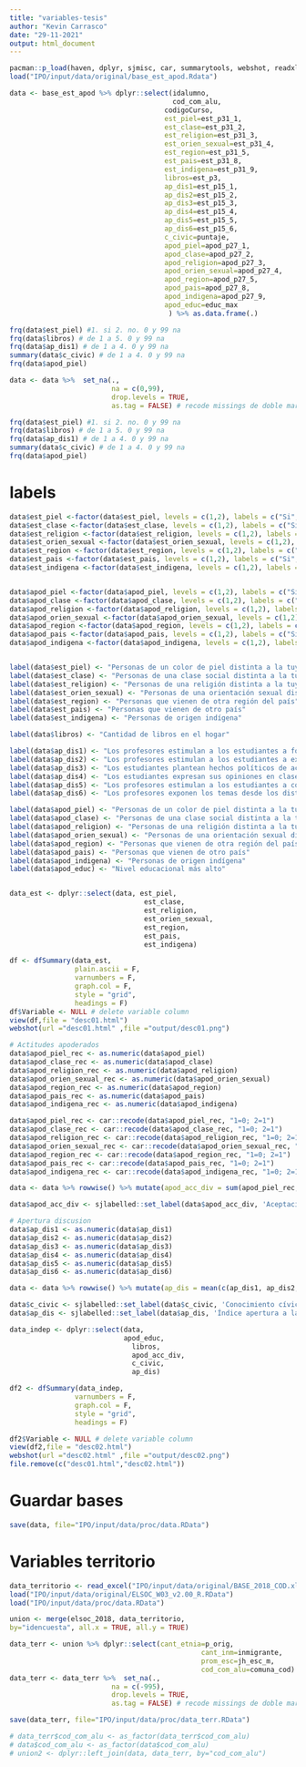 ```yaml
---
title: "variables-tesis"
author: "Kevin Carrasco"
date: "29-11-2021"
output: html_document
---
```


```r
pacman::p_load(haven, dplyr, sjmisc, car, summarytools, webshot, readxl)
load("IPO/input/data/original/base_est_apod.Rdata")
```

```r
data <- base_est_apod %>% dplyr::select(idalumno,
                                        cod_com_alu,
                                      codigoCurso,
                                      est_piel=est_p31_1,
                                      est_clase=est_p31_2,
                                      est_religion=est_p31_3,
                                      est_orien_sexual=est_p31_4,
                                      est_region=est_p31_5,
                                      est_pais=est_p31_8,
                                      est_indigena=est_p31_9,
                                      libros=est_p3,
                                      ap_dis1=est_p15_1,
                                      ap_dis2=est_p15_2,
                                      ap_dis3=est_p15_3,
                                      ap_dis4=est_p15_4,
                                      ap_dis5=est_p15_5,
                                      ap_dis6=est_p15_6,
                                      c_civic=puntaje,
                                      apod_piel=apod_p27_1,
                                      apod_clase=apod_p27_2,
                                      apod_religion=apod_p27_3,
                                      apod_orien_sexual=apod_p27_4,
                                      apod_region=apod_p27_5,
                                      apod_pais=apod_p27_8,
                                      apod_indigena=apod_p27_9,
                                      apod_educ=educ_max
                                       ) %>% as.data.frame(.)
```

```r
frq(data$est_piel) #1. si 2. no. 0 y 99 na
frq(data$libros) # de 1 a 5. 0 y 99 na
frq(data$ap_dis1) # de 1 a 4. 0 y 99 na
summary(data$c_civic) # de 1 a 4. 0 y 99 na
frq(data$apod_piel)
```


```r
data <- data %>%  set_na(.,
                         na = c(0,99), 
                         drop.levels = TRUE, 
                         as.tag = FALSE) # recode missings de doble marca (99) y vacío (0) a NA

frq(data$est_piel) #1. si 2. no. 0 y 99 na
frq(data$libros) # de 1 a 5. 0 y 99 na
frq(data$ap_dis1) # de 1 a 4. 0 y 99 na
summary(data$c_civic) # de 1 a 4. 0 y 99 na
frq(data$apod_piel)
```

# labels
```r
data$est_piel <-factor(data$est_piel, levels = c(1,2), labels = c("Si", "No"))
data$est_clase <-factor(data$est_clase, levels = c(1,2), labels = c("Si", "No"))
data$est_religion <-factor(data$est_religion, levels = c(1,2), labels = c("Si", "No"))
data$est_orien_sexual <-factor(data$est_orien_sexual, levels = c(1,2), labels = c("Si", "No"))
data$est_region <-factor(data$est_region, levels = c(1,2), labels = c("Si", "No"))
data$est_pais <-factor(data$est_pais, levels = c(1,2), labels = c("Si", "No"))
data$est_indigena <-factor(data$est_indigena, levels = c(1,2), labels = c("Si", "No"))


data$apod_piel <-factor(data$apod_piel, levels = c(1,2), labels = c("Si", "No"))
data$apod_clase <-factor(data$apod_clase, levels = c(1,2), labels = c("Si", "No"))
data$apod_religion <-factor(data$apod_religion, levels = c(1,2), labels = c("Si", "No"))
data$apod_orien_sexual <-factor(data$apod_orien_sexual, levels = c(1,2), labels = c("Si", "No"))
data$apod_region <-factor(data$apod_region, levels = c(1,2), labels = c("Si", "No"))
data$apod_pais <-factor(data$apod_pais, levels = c(1,2), labels = c("Si", "No"))
data$apod_indigena <-factor(data$apod_indigena, levels = c(1,2), labels = c("Si", "No"))


label(data$est_piel) <- "Personas de un color de piel distinta a la tuya"
label(data$est_clase) <- "Personas de una clase social distinta a la tuya"
label(data$est_religion) <- "Personas de una religión distinta a la tuya"
label(data$est_orien_sexual) <- "Personas de una orientación sexual distinta a la tuya"
label(data$est_region) <- "Personas que vienen de otra región del país"
label(data$est_pais) <- "Personas que vienen de otro país"
label(data$est_indigena) <- "Personas de origen indígena"

label(data$libros) <- "Cantidad de libros en el hogar"

label(data$ap_dis1) <- "Los profesores estimulan a los estudiantes a formar sus propias opiniones"
label(data$ap_dis2) <- "Los profesores estimulan a los estudiantes a expresar sus opiniones"
label(data$ap_dis3) <- "Los estudiantes plantean hechos políticos de actualidad para ser discutidos en clases"
label(data$ap_dis4) <- "Los estudiantes expresan sus opiniones en clases, aun cuando sean distintas a las de los demás"
label(data$ap_dis5) <- "Los profesores estimulan a los estudiantes a conversar los temas con gente que opina distinto"
label(data$ap_dis6) <- "Los profesores exponen los temas desde los distintos enfoques al explicarlos en clases"

label(data$apod_piel) <- "Personas de un color de piel distinta a la tuya"
label(data$apod_clase) <- "Personas de una clase social distinta a la tuya"
label(data$apod_religion) <- "Personas de una religión distinta a la tuya"
label(data$apod_orien_sexual) <- "Personas de una orientación sexual distinta a la tuya"
label(data$apod_region) <- "Personas que vienen de otra región del país"
label(data$apod_pais) <- "Personas que vienen de otro país"
label(data$apod_indigena) <- "Personas de origen indígena"
label(data$apod_educ) <- "Nivel educacional más alto"



```

```r
data_est <- dplyr::select(data, est_piel,
                                 est_clase,
                                 est_religion,
                                 est_orien_sexual,
                                 est_region,
                                 est_pais,
                                 est_indigena)

df <- dfSummary(data_est,
                plain.ascii = F,
                varnumbers = F, 
                graph.col = F, 
                style = "grid",
                headings = F)
df$Variable <- NULL # delete variable column
view(df,file = "desc01.html")
webshot(url ="desc01.html" ,file ="output/desc01.png")
```

```r
# Actitudes apoderados
data$apod_piel_rec <- as.numeric(data$apod_piel)
data$apod_clase_rec <- as.numeric(data$apod_clase)
data$apod_religion_rec <- as.numeric(data$apod_religion)
data$apod_orien_sexual_rec <- as.numeric(data$apod_orien_sexual)
data$apod_region_rec <- as.numeric(data$apod_region)
data$apod_pais_rec <- as.numeric(data$apod_pais)
data$apod_indigena_rec <- as.numeric(data$apod_indigena)

data$apod_piel_rec <- car::recode(data$apod_piel_rec, "1=0; 2=1")
data$apod_clase_rec <- car::recode(data$apod_clase_rec, "1=0; 2=1")
data$apod_religion_rec <- car::recode(data$apod_religion_rec, "1=0; 2=1")
data$apod_orien_sexual_rec <- car::recode(data$apod_orien_sexual_rec, "1=0; 2=1")
data$apod_region_rec <- car::recode(data$apod_region_rec, "1=0; 2=1")
data$apod_pais_rec <- car::recode(data$apod_pais_rec, "1=0; 2=1")
data$apod_indigena_rec <- car::recode(data$apod_indigena_rec, "1=0; 2=1")

data <- data %>% rowwise() %>% mutate(apod_acc_div = sum(apod_piel_rec, apod_clase_rec, apod_religion_rec, apod_orien_sexual_rec, apod_region_rec, apod_pais_rec, apod_indigena_rec, na.rm = T))

data$apod_acc_div <- sjlabelled::set_label(data$apod_acc_div, 'Aceptación de la diversidad (apoderados)')

# Apertura discusion
data$ap_dis1 <- as.numeric(data$ap_dis1)
data$ap_dis2 <- as.numeric(data$ap_dis2)
data$ap_dis3 <- as.numeric(data$ap_dis3)
data$ap_dis4 <- as.numeric(data$ap_dis4)
data$ap_dis5 <- as.numeric(data$ap_dis5)
data$ap_dis6 <- as.numeric(data$ap_dis6)

data <- data %>% rowwise() %>% mutate(ap_dis = mean(c(ap_dis1, ap_dis2, ap_dis3, ap_dis4, ap_dis5, ap_dis6), na.rm = T))

data$c_civic <- sjlabelled::set_label(data$c_civic, 'Conocimiento cívico')
data$ap_dis <- sjlabelled::set_label(data$ap_dis, 'Índice apertura a la discusión en el aula')

data_indep <- dplyr::select(data,
                            apod_educ,
                              libros,
                              apod_acc_div,
                              c_civic,
                              ap_dis)

df2 <- dfSummary(data_indep,
                varnumbers = F, 
                graph.col = F, 
                style = "grid",
                headings = F)

df2$Variable <- NULL # delete variable column
view(df2,file = "desc02.html")
webshot(url ="desc02.html" ,file ="output/desc02.png")
file.remove(c("desc01.html","desc02.html"))
```

# Guardar bases

```r
save(data, file="IPO/input/data/proc/data.RData")
```

# Variables territorio
```r
data_territorio <- read_excel("IPO/input/data/original/BASE_2018_COD.xlsx")
load("IPO/input/data/original/ELSOC_W03_v2.00_R.RData")
load("IPO/input/data/proc/data.RData")

union <- merge(elsoc_2018, data_territorio,
by="idencuesta", all.x = TRUE, all.y = TRUE)

data_terr <- union %>% dplyr::select(cant_etnia=p_orig,
                                               cant_inm=inmigrante,
                                               prom_esc=jh_esc_m,
                                               cod_com_alu=comuna_cod)
data_terr <- data_terr %>%  set_na(.,
                         na = c(-995), 
                         drop.levels = TRUE, 
                         as.tag = FALSE) # recode missings de doble marca (99) y vacío (0) a NA
```

```r
save(data_terr, file="IPO/input/data/proc/data_terr.RData")
```

```r
# data_terr$cod_com_alu <- as_factor(data_terr$cod_com_alu)
# data$cod_com_alu <- as_factor(data$cod_com_alu)
# union2 <- dplyr::left_join(data, data_terr, by="cod_com_alu")


```








